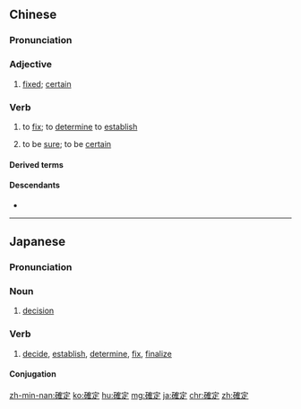 {{also|确定}}
==Chinese==
{{zh-forms|s=确定}}

===Pronunciation===
{{zh-pron
|m=quèdìng
|c=kok3 ding6
|h=pfs=khok-thin
|mn=khak-tēng
|cat=a,v
}}

===Adjective===
{{zh-adj}}

# [[fixed]]; [[certain]]

===Verb===
{{zh-verb}}

# to [[fix]]; to [[determine]] to [[establish]]
#: {{zh-x|確定 關係|to '''establish''' an official relationship}}
# to be [[sure]]; to be [[certain]]

====Derived terms====
{{zh-der|確定性}}

====Descendants====
* {{CJKV||かくてい|확정|xác định}}

{{zh-cat|Elementary}}

----

==Japanese==
{{ja-kanjitab|かく|てい|yomi=on}}

===Pronunciation===
{{ja-pron|かくてい|y=o}}

===Noun===
{{ja-noun|かくてい}}

# [[decision]]

===Verb===
{{ja-verb-suru|tr=both|かくてい}}

# [[decide]], [[establish]], [[determine]], [[fix]], [[finalize]]
#: {{ja-usex|所得税を確定する|しょとくぜい を かくてい する|determine one's income tax}}
#: {{ja-usex|相続人を確定する|そうぞくにん を かくてい する|establish an heir}}

====Conjugation====
{{ja-suru|かくてい}}

[[zh-min-nan:確定]]
[[ko:確定]]
[[hu:確定]]
[[mg:確定]]
[[ja:確定]]
[[chr:確定]]
[[zh:確定]]